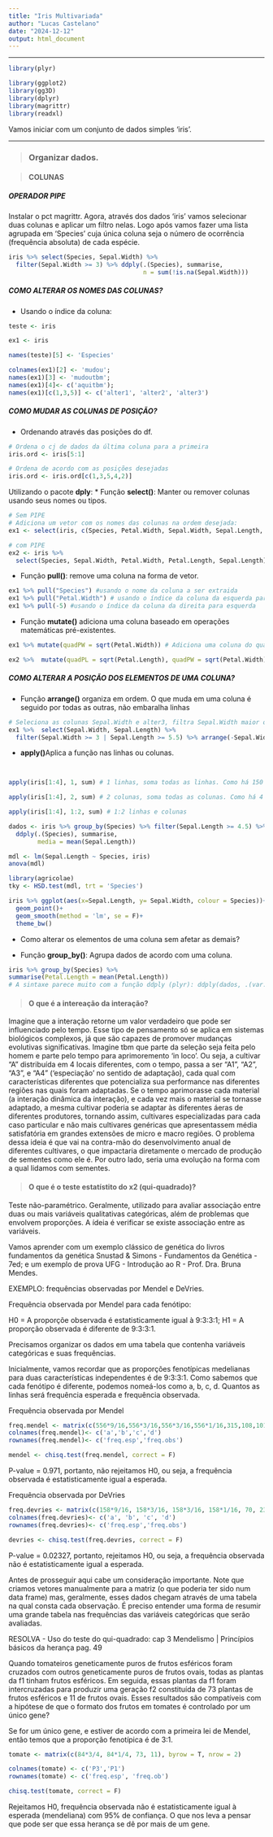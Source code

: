 ```yaml
---
title: "Iris Multivariada"
author: "Lucas Castelano"
date: "2024-12-12"
output: html_document
---
```


---

```r
library(plyr)
```


```r
library(ggplot2)
library(gg3D)
library(dplyr)
library(magrittr)
library(readxl)
```

Vamos iniciar com um conjunto de dados simples 'iris'.

---

> ### Organizar dados.

> #### **COLUNAS**

##### OPERADOR PIPE
Instalar o pct magrittr. Agora, através dos dados 'iris' vamos selecionar duas colunas e aplicar um filtro nelas. Logo após vamos fazer uma lista agrupada em 'Species' cuja única coluna seja o número de ocorrência (frequência absoluta) de cada espécie.

```r
iris %>% select(Species, Sepal.Width) %>%
  filter(Sepal.Width >= 3) %>% ddply(.(Species), summarise,
                                     n = sum(!is.na(Sepal.Width)))
```


##### COMO ALTERAR OS NOMES DAS COLUNAS?

* Usando o índice da coluna:
```r
teste <- iris

ex1 <- iris

names(teste)[5] <- 'Especies'

colnames(ex1)[2] <- 'mudou';
names(ex1)[3] <- 'mudoutbm';
names(ex1)[4]<- c('aquitbm');
names(ex1)[c(1,3,5)] <- c('alter1', 'alter2', 'alter3')
```


##### COMO MUDAR AS COLUNAS DE POSIÇÃO?

* Ordenando através das posições do df.

```r
# Ordena o cj de dados da última coluna para a primeira
iris.ord <- iris[5:1]

# Ordena de acordo com as posições desejadas
iris.ord <- iris.ord[c(1,3,5,4,2)]
```

Utilizando o pacote **dply**:
* Função **select()**: Manter ou remover colunas usando seus nomes ou tipos.

```r
# Sem PIPE
# Adiciona um vetor com os nomes das colunas na ordem desejada:
ex1 <- select(iris, c(Species, Petal.Width, Sepal.Width, Sepal.Length, Petal.Length))

# com PIPE
ex2 <- iris %>%
  select(Species, Sepal.Width, Petal.Width, Petal.Length, Sepal.Length)

```
* Função **pull()**: remove uma coluna na forma de vetor.

```r
ex1 %>% pull("Species") #usando o nome da coluna a ser extraida
ex1 %>% pull("Petal.Width") # usando o índice da coluna da esquerda para direita
ex1 %>% pull(-5) #usando o índice da coluna da direita para esquerda
```


* Função **mutate()** adiciona uma coluna baseado em operações matemáticas pré-existentes.

```r
ex1 %>% mutate(quadPW = sqrt(Petal.Width)) # Adiciona uma coluna do quadrado de Petal.Length.

ex2 %>%  mutate(quadPL = sqrt(Petal.Length), quadPW = sqrt(Petal.Width)) # adiciona duas colunas solicitadas

```


##### COMO ALTERAR A POSIÇÃO DOS ELEMENTOS DE UMA COLUNA?

* Função **arrange()** organiza em ordem. O que muda em uma coluna é seguido por todas as outras, não embaralha linhas

```r
# Seleciona as colunas Sepal.Width e alter3, filtra Sepal.Width maior ou igual a 3 ou alter3 maior ou igual a 5.5 e retorna o resultado organizado do maior para o menor na coluna Sepal.Width.
ex1 %>%  select(Sepal.Width, Sepal.Length) %>% 
  filter(Sepal.Width >= 3 | Sepal.Length >= 5.5) %>% arrange(-Sepal.Width)
```

* **apply()**Aplica a função nas linhas ou colunas.

```r
                                                                                              summary(iris)

apply(iris[1:4], 1, sum) # 1 linhas, soma todas as linhas. Como há 150 linhas, retornará 150 resultados.

apply(iris[1:4], 2, sum) # 2 colunas, soma todas as colunas. Como há 4 colunas, retorna 4 resultados.

apply(iris[1:4], 1:2, sum) # 1:2 linhas e colunas
```

```r
dados <- iris %>% group_by(Species) %>% filter(Sepal.Length >= 4.5) %>% 
  ddply(.(Species), summarise,
        media = mean(Sepal.Length))

mdl <- lm(Sepal.Length ~ Species, iris)
anova(mdl)

library(agricolae)
tky <- HSD.test(mdl, trt = 'Species')

iris %>% ggplot(aes(x=Sepal.Length, y= Sepal.Width, colour = Species))+
  geom_point()+
  geom_smooth(method = 'lm', se = F)+
  theme_bw()
```


* Como alterar os elementos de uma coluna sem afetar as demais?

* Função **group_by()**: Agrupa dados de acordo com uma coluna.

```r
iris %>% group_by(Species) %>%
summarise(Petal.Length = mean(Petal.Length))
# A sintaxe parece muito com a função ddply (plyr): ddply(dados, .(var.agrupamento), summarise, instruções)
```

> #### O que é a intereação da interação?

Imagine que a interação retorne um valor verdadeiro que pode ser influenciado pelo tempo. Esse tipo de pensamento só se aplica em sistemas biológicos complexos, já que são capazes de promover mudanças evolutivas significativas. Imagine tbm que parte da seleção seja feita pelo homem e parte pelo tempo para aprimoremento 'in loco'. Ou seja, a cultivar "A" distribuída em 4 locais diferentes, com o tempo, passa a ser "A1", "A2", "A3", e "A4" ('especiação' no sentido de adaptação), cada qual com características diferentes que potencializa sua performance nas diferentes regiões nas quais foram adaptadas. Se o tempo aprimorasse cada material (a interação dinâmica da interação), e cada vez mais o material se tornasse adaptado, a mesma cultivar poderia se adaptar às diferentes áeras de diferentes produtores, tornando assim, cultivares especializadas para cada caso particular e não mais cultivares genéricas que apresentassem média satisfatória em grandes extensões de micro e macro regiões. O problema dessa ideia é que vai na contra-mão do desenvolvimento anual de diferentes cultivares, o que impactaria diretamente o mercado de produção de sementes como ele é.
Por outro lado, seria uma evolução na forma com a qual lidamos com sementes.

> #### O que é o teste estatístito do x2 (qui-quadrado)?

Teste não-paramétrico. Geralmente, utilizado para avaliar associação entre duas ou mais variáveis qualitativas categóricas, além de problemas que envolvem proporções. A ídeia é verificar se existe associação entre as variáveis. 

Vamos aprender com um exemplo clássico de genética do livros fundamentos da genética Snustad & Simons - Fundamentos da Genética - 7ed; e um exemplo de prova UFG - Introdução ao R - Prof. Dra. Bruna Mendes.

EXEMPLO: frequências observadas por Mendel e DeVries.

Frequência observada por Mendel para cada fenótipo:

H0 = A proporçõe observada é estatisticamente igual à 9:3:3:1;
H1 = A proporção observada é diferente de 9:3:3:1.

Precisamos organizar os dados em uma tabela que contenha variáveis categóricas e suas frequências.

Inicialmente, vamos recordar que as proporções fenotípicas medelianas para duas características independentes é de 9:3:3:1. Como sabemos que cada fenótipo é diferente, podemos nomeá-los como a, b, c, d. Quantos as linhas será frequência esperada e frequência observada.

Frequência observada por Mendel

```r
freq.mendel <- matrix(c(556*9/16,556*3/16,556*3/16,556*1/16,315,108,101,32), byrow = T, nrow = 2)
colnames(freq.mendel)<- c('a','b','c','d')
rownames(freq.mendel)<- c('freq.esp','freq.obs')

mendel <- chisq.test(freq.mendel, correct = F)
```
P-value = 0.971, portanto, não rejeitamos H0, ou seja, a frequência observada é estatisticamente igual a esperada.


Frequência observada por DeVries

```r
freq.devries <- matrix(c(158*9/16, 158*3/16, 158*3/16, 158*1/16, 70, 23, 46, 19), byrow = T, nrow = 2)
colnames(freq.devries)<- c('a', 'b', 'c', 'd')
rownames(freq.devries)<- c('freq.esp','freq.obs')

devries <- chisq.test(freq.devries, correct = F)
```
P-value = 0.02327, portanto, rejeitamos H0, ou seja, a frequência observada não é estatisticamente igual a esperada.

Antes de prosseguir aqui cabe um consideração importante. Note que criamos vetores manualmente para a matriz (o que poderia ter sido num data frame) mas, geralmente, esses dados chegam através de uma tabela na qual consta cada observação. É preciso entender uma forma de resumir uma grande tabela nas frequências das variáveis categóricas que serão avaliadas.

RESOLVA - Uso do teste do qui-quadrado: cap 3 Mendelismo | Princípios básicos da herança pag. 49

Quando tomateiros geneticamente puros de frutos esféricos foram cruzados com outros geneticamente puros de frutos ovais, todas as plantas da f1 tinham frutos esféricos. Em seguida, essas plantas da f1 foram intercruzadas para produzir uma geração f2 constituída de 73 plantas de frutos esféricos e 11 de frutos ovais. Esses resultados são compatíveis com a hipótese de que o formato dos frutos em tomates é controlado por um único gene?

Se for um único gene, e estiver de acordo com a primeira lei de Mendel, então temos que a proporção fenotípica é de 3:1.

```r

tomate <- matrix(c(84*3/4, 84*1/4, 73, 11), byrow = T, nrow = 2)

colnames(tomate) <- c('P3','P1')
rownames(tomate) <- c('freq.esp', 'freq.ob')

chisq.test(tomate, correct = F)
```
Rejeitamos H0, frequência observada não é estatisticamente igual à esperada (mendeliana) com 95% de confiança. O que nos leva a pensar que pode ser que essa herança se dê por mais de um gene.
